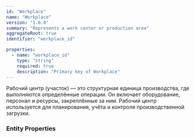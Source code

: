 ```yaml
---
id: "Workplace"
name: "Workplace"
version: "1.0.0"
summary: "Represents a work center or production area"
aggregateRoot: true
identifier: "workplace_id"

properties:
  - name: "workplace_id"
    type: "string"
    required: true
    description: "Primary key of Workplace"
---
```


Рабочий центр (участок) — это структурная единица производства, где выполняются определённые операции. Он включает оборудование, персонал и ресурсы, закреплённые за ним. Рабочий центр используется для планирования, учёта и контроля производственной загрузки.

### Entity Properties
<EntityPropertiesTable />
